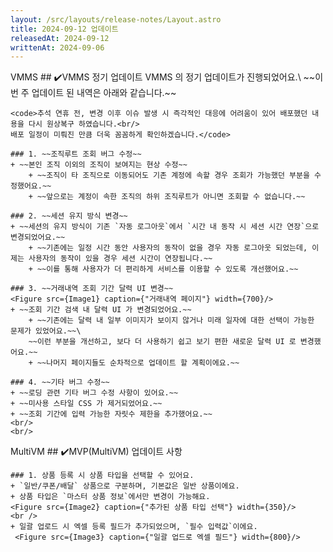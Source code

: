 ```yaml
---
layout: /src/layouts/release-notes/Layout.astro
title: 2024-09-12 업데이트
releasedAt: 2024-09-12
writtenAt: 2024-09-06
---
```



<Frame>
    <Badge style={'web'}>VMMS</Badge>
    ## ✔️VMMS 정기 업데이트
    VMMS 의 정기 업데이트가 진행되었어요.\
    ~~이번 주 업데이트 된 내역은 아래와 같습니다.~~

    <code>추석 연휴 전, 변경 이후 이슈 발생 시 즉각적인 대응에 어려움이 있어 배포했던 내용을 다시 원상복구 하였습니다.<br/>
    배포 일정이 미뤄진 만큼 더욱 꼼꼼하게 확인하겠습니다.</code>

    ### 1. ~~조직루트 조회 버그 수정~~
    + ~~본인 조직 이외의 조직이 보여지는 현상 수정~~
        + ~~조직이 타 조직으로 이동되어도 기존 계정에 속할 경우 조회가 가능했던 부분을 수정했어요.~~
        + ~~앞으로는 계정이 속한 조직의 하위 조직루트가 아니면 조회할 수 없습니다.~~

    ### 2. ~~세션 유지 방식 변경~~
    + ~~세션의 유지 방식이 기존 `자동 로그아웃`에서 `시간 내 동작 시 세션 시간 연장`으로 변경되었어요.~~
        + ~~기존에는 일정 시간 동안 사용자의 동작이 없을 경우 자동 로그아웃 되었는데, 이제는 사용자의 동작이 있을 경우 세션 시간이 연장됩니다.~~
        + ~~이를 통해 사용자가 더 편리하게 서비스를 이용할 수 있도록 개선했어요.~~

    ### 3. ~~거래내역 조회 기간 달력 UI 변경~~
    <Figure src={Image1} caption={"거래내역 페이지"} width={700}/>
    + ~~조회 기간 검색 내 달력 UI 가 변경되었어요.~~
        + ~~기존에는 달력 내 일부 이미지가 보이지 않거나 미래 일자에 대한 선택이 가능한 문제가 있었어요.~~\
        ~~이런 부분을 개선하고, 보다 더 사용하기 쉽고 보기 편한 새로운 달력 UI 로 변경했어요.~~
        + ~~나머지 페이지들도 순차적으로 업데이트 할 계획이에요.~~

    ### 4. ~~기타 버그 수정~~
    + ~~로딩 관련 기타 버그 수정 사항이 있어요.~~
    + ~~미사용 스타일 CSS 가 제거되었어요.~~
    + ~~조회 기간에 입력 가능한 자릿수 제한을 추가했어요.~~
    <br/>
    <br/>
</Frame>


<Frame>
    <Badge style={'web'}>MultiVM</Badge>
    ## ✔️MVP(MultiVM) 업데이트 사항

    ### ️1. 상품 등록 시 상품 타입을 선택할 수 있어요.
    + `일반/쿠폰/배달` 상품으로 구분하며, 기본값은 일반 상품이에요.
    + 상품 타입은 `마스터 상품 정보`에서만 변경이 가능해요.
    <Figure src={Image2} caption={"추가된 상품 타입 선택"} width={350}/>
    <br />
    + 일괄 업로드 시 엑셀 등록 필드가 추가되었으며, `필수 입력값`이에요.
     <Figure src={Image3} caption={"일괄 업드로 엑셀 필드"} width={800}/>
</Frame>